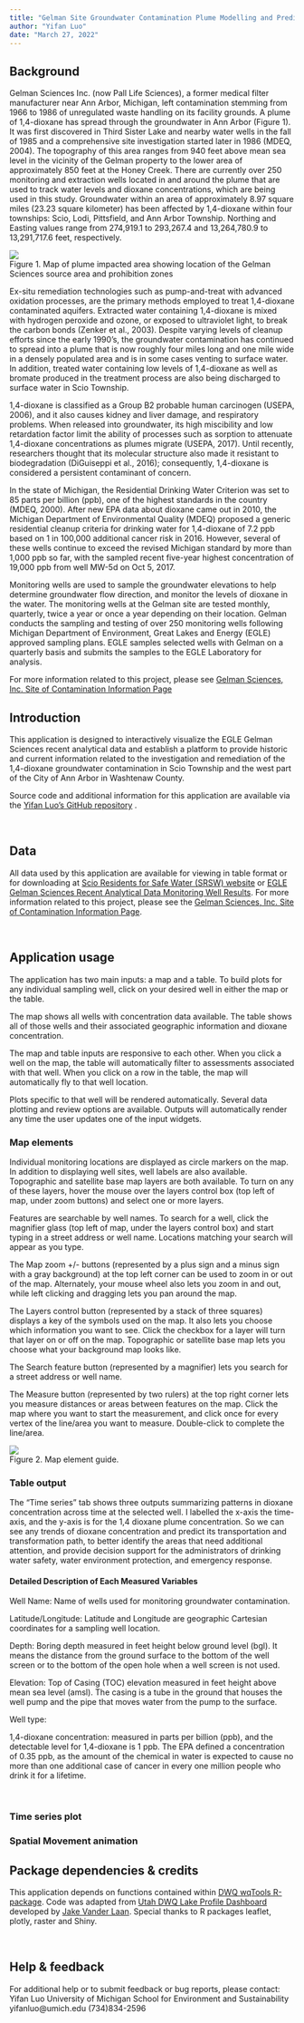 ```yaml
---
title: "Gelman Site Groundwater Contamination Plume Modelling and Prediction"
author: "Yifan Luo"
date: "March 27, 2022"
---
```

## Background
Gelman Sciences Inc. (now Pall Life Sciences), a former medical filter manufacturer near Ann Arbor, Michigan, left contamination stemming from 1966 to 1986 of unregulated waste handling on its facility grounds. A plume of 1,4-dioxane has spread through the groundwater in Ann Arbor (Figure 1). It was first discovered in Third Sister Lake and nearby water wells in the fall of 1985 and a comprehensive site investigation started later in 1986 (MDEQ, 2004). The topography of this area ranges from 940 feet above mean sea level in the vicinity of the Gelman property to the lower area of approximately 850 feet at the Honey Creek. There are currently over 250 monitoring and extraction wells located in and around the plume that are used to track water levels and dioxane concentrations, which are being used in this study. Groundwater within an area of approximately 8.97 square miles (23.23 square kilometer) has been affected by 1,4-dioxane within four townships: Scio, Lodi, Pittsfield, and Ann Arbor Township. Northing and Easting values range from 274,919.1 to 293,267.4 and 13,264,780.9 to 13,291,717.6 feet, respectively.

![](Dioxane-Plume_Map-7-2-ppb-Gelman-Sciences-Inc-Remediation-2020-2021-07-13_731040_7.png)  
Figure 1. Map of plume impacted area showing location of the Gelman Sciences source area and prohibition zones
<br>

Ex-situ remediation technologies such as pump-and-treat with advanced oxidation processes, are the primary methods employed to treat 1,4-dioxane contaminated aquifers. Extracted water containing 1,4-dioxane is mixed with hydrogen peroxide and ozone, or exposed to ultraviolet light, to break the carbon bonds (Zenker et al., 2003). Despite varying levels of cleanup efforts since the early 1990’s, the groundwater contamination has continued to spread into a plume that is now roughly four miles long and one mile wide in a densely populated area and is in some cases venting to surface water. In addition, treated water containing low levels of 1,4-dioxane as well as bromate produced in the treatment process are also being discharged to surface water in Scio Township.

1,4-dioxane is classified as a Group B2 probable human carcinogen (USEPA, 2006), and it also causes kidney and liver damage, and respiratory problems. When released into groundwater, its high miscibility and low retardation factor limit the ability of processes such as sorption to attenuate 1,4-dioxane concentrations as plumes migrate (USEPA, 2017). Until recently, researchers thought that its molecular structure also made it resistant to biodegradation (DiGuiseppi et al., 2016); consequently, 1,4-dioxane is considered a persistent contaminant of concern. 

In the state of Michigan, the Residential Drinking Water Criterion was set to 85 parts per billion (ppb), one of the highest standards in the country (MDEQ, 2000). After new EPA data about dioxane came out in 2010, the Michigan Department of Environmental Quality (MDEQ) proposed a generic residential cleanup criteria for drinking water for 1,4-dioxane of 7.2 ppb based on 1 in 100,000 additional cancer risk in 2016. However, several of these wells continue to exceed the revised Michigan standard by more than 1,000 ppb so far, with the sampled recent five-year highest concentration of 19,000 ppb from well MW-5d on Oct 5, 2017.

Monitoring wells are used to sample the groundwater elevations to help determine groundwater flow direction, and monitor the levels of dioxane in the water. The monitoring wells at the Gelman site are tested monthly, quarterly, twice a year or once a year depending on their location. Gelman conducts the sampling and testing of over 250 monitoring wells following Michigan Department of Environment, Great Lakes and Energy (EGLE) approved sampling plans. EGLE samples selected wells with Gelman on a quarterly basis and submits the samples to the EGLE Laboratory for analysis.

For more information related to this project, please see [Gelman Sciences, Inc. Site of Contamination Information Page](https://www.michigan.gov/egle/0,9429,7-135-3311_4109_9846-71595--,00.html)
<br>

## Introduction
This application is designed to interactively visualize the EGLE Gelman Sciences recent analytical data and establish a platform to provide historic and current information related to the investigation and remediation of the 1,4-dioxane groundwater contamination in Scio Township and the west part of the City of Ann Arbor in Washtenaw County.

Source code and additional information for this application are available via the [Yifan Luo's GitHub repository](https://github.com/luo-yifan/gelman_shiny) .  

<br>

## Data
All data used by this application are available for viewing in table format or for downloading at [Scio Residents for Safe Water (SRSW) website](https://sites.google.com/site/srsworg/srsw-org/data) or [EGLE Gelman Sciences Recent Analytical Data Monitoring Well Results](https://www.michigan.gov/egle/0,9429,7-135-3311_4109_9846_30022-71616--,00.html). For more information related to this project, please see the [Gelman Sciences, Inc. Site of Contamination Information Page](https://www.michigan.gov/egle/0,9429,7-135-3311_4109_9846-71595--,00.html).

<br>

## Application usage
The application has two main inputs: a map and a table. To build plots for any individual sampling well, click on your desired well in either the map or the table.  

The map shows all wells with concentration data available. The table shows all of those wells and their associated geographic information and dioxane concentration.  

The map and table inputs are responsive to each other. When you click a well on the map, the table will automatically filter to assessments associated with that well. When you click on a row in the table, the map will automatically fly to that well location.  

Plots specific to that well will be rendered automatically. Several data plotting and review options are available.
Outputs will automatically render any time the user updates one of the input widgets.
<br>

### Map elements
Individual monitoring locations are displayed as circle markers on the map. In addition to displaying well sites, well labels are also available. Topographic and satellite base map layers are both available. To turn on any of these layers, hover the mouse over the layers control box (top left of map, under zoom buttons) and select one or more layers.

Features are searchable by well names. To search for a well, click the magnifier glass (top left of map, under the layers control box) and start typing in a street address or well name. Locations matching your search will appear as you type.  

The Map zoom +/- buttons (represented by a plus sign and a minus sign with a gray background) at the top left corner can be used to zoom in or out of the map. Alternately, your mouse wheel also lets you zoom in and out, while left clicking and dragging lets you pan around the map.

The Layers control button (represented by a stack of three squares) displays a key of the symbols used on the map. It also lets you choose which information you want to see. Click the checkbox for a layer will turn that layer on or off on the map. Topographic or satellite base map lets you choose what your background map looks like.

The Search feature button (represented by a magnifier) lets you search for a street address or well name. 

The Measure button (represented by two rulers) at the top right corner lets you measure distances or areas between features on the map. Click the map where you want to start the measurement, and click once for every vertex of the line/area you want to measure. Double-click to complete the line/area.

![](image.png)  
Figure 2. Map element guide.
<br>

### Table output
The "Time series" tab shows three outputs summarizing patterns in dioxane concentration across time at the selected well. I labelled the x-axis the time-axis, and the y-axis is for the 1,4 dioxane plume concentration. So we can see any trends of dioxane concentration and predict its transportation and transformation path, to better identify the areas that need additional attention, and provide decision support for the administrators of drinking water safety, water environment protection, and emergency response.
<br>

#### Detailed Description of Each Measured Variables
Well Name: Name of wells used for monitoring groundwater contamination.

Latitude/Longitude: Latitude and Longitude are geographic Cartesian coordinates for a sampling well location. 

Depth: Boring depth measured in feet height below ground level (bgl). It means the distance from the ground surface to the bottom of the well screen or to the bottom of the open hole when a well screen is not used.

Elevation: Top of Casing (TOC) elevation measured in feet height above mean sea level (amsl). The casing is a tube in the ground that houses the well pump and the pipe that moves water from the pump to the surface.

Well type:

1,4-dioxane concentration: measured in parts per billion (ppb), and the detectable level for 1,4-dioxane is 1 ppb. The EPA defined a concentration of 0.35 ppb, as the amount of the chemical in water is expected to cause no more than one additional case of cancer in every one million people who drink it for a lifetime. 

<br>

### Time series plot

### Spatial Movement animation 

## Package dependencies & credits
This application depends on functions contained within [DWQ wqTools R-package](https://github.com/utah-dwq/wqTools). Code was adapted from [Utah DWQ Lake Profile Dashboard](https://github.com/rstudio/shiny-gallery/tree/master/lake-profile-dashboard) developed by [Jake Vander Laan](https://github.com/jakevl). Special thanks to R packages leaflet, plotly, raster and Shiny.

<br>

## Help & feedback
For additional help or to submit feedback or bug reports, please contact:  
Yifan Luo
University of Michigan School for Environment and Sustainability
yifanluo@umich.edu 
(734)834-2596
<br>


